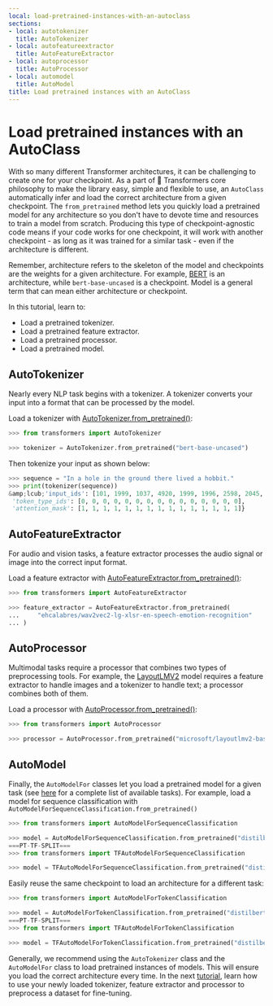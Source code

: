 ```yaml
---
local: load-pretrained-instances-with-an-autoclass
sections:
- local: autotokenizer
  title: AutoTokenizer
- local: autofeatureextractor
  title: AutoFeatureExtractor
- local: autoprocessor
  title: AutoProcessor
- local: automodel
  title: AutoModel
title: Load pretrained instances with an AutoClass
---
```

<script>
</script>
<!--Copyright 2022 The HuggingFace Team. All rights reserved.

Licensed under the Apache License, Version 2.0 (the "License"); you may not use this file except in compliance with
the License. You may obtain a copy of the License at

http://www.apache.org/licenses/LICENSE-2.0

Unless required by applicable law or agreed to in writing, software distributed under the License is distributed on
an "AS IS" BASIS, WITHOUT WARRANTIES OR CONDITIONS OF ANY KIND, either express or implied. See the License for the
specific language governing permissions and limitations under the License.
-->

<h1 id="load-pretrained-instances-with-an-autoclass">Load pretrained instances with an AutoClass</h1>

With so many different Transformer architectures, it can be challenging to create one for your checkpoint. As a part of 🤗 Transformers core philosophy to make the library easy, simple and flexible to use, an `AutoClass` automatically infer and load the correct architecture from a given checkpoint. The `from_pretrained` method lets you quickly load a pretrained model for any architecture so you don't have to devote time and resources to train a model from scratch. Producing this type of checkpoint-agnostic code means if your code works for one checkpoint, it will work with another checkpoint - as long as it was trained for a similar task - even if the architecture is different.

<Tip>

Remember, architecture refers to the skeleton of the model and checkpoints are the weights for a given architecture. For example, [BERT](https://huggingface.co/bert-base-uncased) is an architecture, while `bert-base-uncased` is a checkpoint. Model is a general term that can mean either architecture or checkpoint.

</Tip>

In this tutorial, learn to:

* Load a pretrained tokenizer.
* Load a pretrained feature extractor.
* Load a pretrained processor.
* Load a pretrained model.

<h2 id="autotokenizer">AutoTokenizer</h2>

Nearly every NLP task begins with a tokenizer. A tokenizer converts your input into a format that can be processed by the model.

Load a tokenizer with [AutoTokenizer.from_pretrained()](/docs/transformers/pr_15506/en/model_doc/auto#transformers.AutoTokenizer.from_pretrained):

```py
>>> from transformers import AutoTokenizer

>>> tokenizer = AutoTokenizer.from_pretrained("bert-base-uncased")
```

Then tokenize your input as shown below:

```py
>>> sequence = "In a hole in the ground there lived a hobbit."
>>> print(tokenizer(sequence))
&amp;lcub;'input_ids': [101, 1999, 1037, 4920, 1999, 1996, 2598, 2045, 2973, 1037, 7570, 10322, 4183, 1012, 102], 
 'token_type_ids': [0, 0, 0, 0, 0, 0, 0, 0, 0, 0, 0, 0, 0, 0, 0], 
 'attention_mask': [1, 1, 1, 1, 1, 1, 1, 1, 1, 1, 1, 1, 1, 1, 1]}
```

<h2 id="autofeatureextractor">AutoFeatureExtractor</h2>

For audio and vision tasks, a feature extractor processes the audio signal or image into the correct input format.

Load a feature extractor with [AutoFeatureExtractor.from_pretrained()](/docs/transformers/pr_15506/en/model_doc/auto#transformers.AutoFeatureExtractor.from_pretrained):

```py
>>> from transformers import AutoFeatureExtractor

>>> feature_extractor = AutoFeatureExtractor.from_pretrained(
...     "ehcalabres/wav2vec2-lg-xlsr-en-speech-emotion-recognition"
... )
```

<h2 id="autoprocessor">AutoProcessor</h2>

Multimodal tasks require a processor that combines two types of preprocessing tools. For example, the [LayoutLMV2](model_doc/layoutlmv2) model requires a feature extractor to handle images and a tokenizer to handle text; a processor combines both of them.

Load a processor with [AutoProcessor.from_pretrained()](/docs/transformers/pr_15506/en/model_doc/auto#transformers.AutoProcessor.from_pretrained):

```py
>>> from transformers import AutoProcessor

>>> processor = AutoProcessor.from_pretrained("microsoft/layoutlmv2-base-uncased")
```

<h2 id="automodel">AutoModel</h2>

Finally, the `AutoModelFor` classes let you load a pretrained model for a given task (see [here](model_doc/auto) for a complete list of available tasks). For example, load a model for sequence classification with `AutoModelForSequenceClassification.from_pretrained()`

```py
>>> from transformers import AutoModelForSequenceClassification

>>> model = AutoModelForSequenceClassification.from_pretrained("distilbert-base-uncased")
===PT-TF-SPLIT===
>>> from transformers import TFAutoModelForSequenceClassification

>>> model = TFAutoModelForSequenceClassification.from_pretrained("distilbert-base-uncased")
```

Easily reuse the same checkpoint to load an architecture for a different task:

```py
>>> from transformers import AutoModelForTokenClassification

>>> model = AutoModelForTokenClassification.from_pretrained("distilbert-base-uncased")
===PT-TF-SPLIT===
>>> from transformers import TFAutoModelForTokenClassification

>>> model = TFAutoModelForTokenClassification.from_pretrained("distilbert-base-uncased")
```

Generally, we recommend using the `AutoTokenizer` class and the `AutoModelFor` class to load pretrained instances of models. This will ensure you load the correct architecture every time. In the next [tutorial](preprocessing), learn how to use your newly loaded tokenizer, feature extractor and processor to preprocess a dataset for fine-tuning.